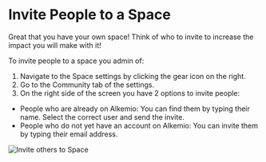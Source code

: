 # Invite People to a Space

Great that you have your own space! Think of who to invite to increase the impact you will make with it!

To invite people to a space you admin of:
1. Navigate to the Space settings by clicking the gear icon on the right.
2. Go to the Community tab of the settings.
3. On the right side of the screen you have 2 options to invite people:
- People who are already on Alkemio: You can find them by typing their name. Select the correct user and send the invite.
- People who do not yet have an account on Alkemio: You can invite them by typing their email address.

![Invite others to Space](/invite-to-space.png)